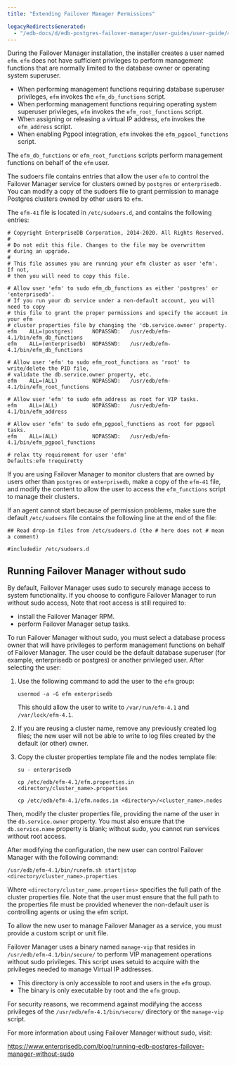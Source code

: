 ```yaml
---
title: "Extending Failover Manager Permissions"

legacyRedirectsGenerated:
  - "/edb-docs/d/edb-postgres-failover-manager/user-guides/user-guide/4.1/extending_efm_permissions.html"
---
```


<div id="extending_efm_permissions" class="registered_link"></div>

During the Failover Manager installation, the installer creates a user named `efm`. `efm` does not have sufficient privileges to perform management functions that are normally limited to the database owner or operating system superuser.

-   When performing management functions requiring database superuser privileges, `efm` invokes the `efm_db_functions` script.
-   When performing management functions requiring operating system superuser privileges, `efm` invokes the `efm_root_functions` script.
-   When assigning or releasing a virtual IP address, `efm` invokes the `efm_address` script.
-   When enabling Pgpool integration, `efm` invokes the `efm_pgpool_functions` script.

The `efm_db_functions` or `efm_root_functions` scripts perform management functions on behalf of the `efm` user.

The sudoers file contains entries that allow the user `efm` to control the Failover Manager service for clusters owned by `postgres` or `enterprisedb`. You can modify a copy of the sudoers file to grant permission to manage Postgres clusters owned by other users to `efm`.

The `efm-41` file is located in `/etc/sudoers.d`, and contains the following entries:

```text
# Copyright EnterpriseDB Corporation, 2014-2020. All Rights Reserved.
#
# Do not edit this file. Changes to the file may be overwritten
# during an upgrade.
#
# This file assumes you are running your efm cluster as user 'efm'.  If not,
# then you will need to copy this file.

# Allow user 'efm' to sudo efm_db_functions as either 'postgres' or 'enterprisedb'.
# If you run your db service under a non-default account, you will need to copy
# this file to grant the proper permissions and specify the account in your efm
# cluster properties file by changing the 'db.service.owner' property.
efm    ALL=(postgres)      NOPASSWD:   /usr/edb/efm-4.1/bin/efm_db_functions
efm    ALL=(enterprisedb)  NOPASSWD:   /usr/edb/efm-4.1/bin/efm_db_functions

# Allow user 'efm' to sudo efm_root_functions as 'root' to write/delete the PID file,
# validate the db.service.owner property, etc.
efm    ALL=(ALL)           NOPASSWD:   /usr/edb/efm-4.1/bin/efm_root_functions

# Allow user 'efm' to sudo efm_address as root for VIP tasks.
efm    ALL=(ALL)           NOPASSWD:   /usr/edb/efm-4.1/bin/efm_address

# Allow user 'efm' to sudo efm_pgpool_functions as root for pgpool tasks.
efm    ALL=(ALL)           NOPASSWD:   /usr/edb/efm-4.1/bin/efm_pgpool_functions

# relax tty requirement for user 'efm'
Defaults:efm !requiretty
```

If you are using Failover Manager to monitor clusters that are owned by users other than `postgres` or `enterprisedb`, make a copy of the `efm-41` file, and modify the content to allow the user to access the `efm_functions` script to manage their clusters.

If an agent cannot start because of permission problems, make sure the default `/etc/sudoers` file contains the following line at the end of the file:

```text
## Read drop-in files from /etc/sudoers.d (the # here does not # mean a comment)

#includedir /etc/sudoers.d
```

<div id="running_efm_without_sudo" class="registered_link"></div>

## Running Failover Manager without sudo

By default, Failover Manager uses sudo to securely manage access to system functionality. If you choose to configure Failover Manager to run without sudo access, Note that root access is still required to:

-   install the Failover Manager RPM.
-   perform Failover Manager setup tasks.

To run Failover Manager without sudo, you must select a database process owner that will have privileges to perform management functions on behalf of Failover Manager. The user could be the default database superuser (for example, enterprisedb or postgres) or another privileged user. After selecting the user:

1.  Use the following command to add the user to the `efm` group:

    ```text
    usermod -a -G efm enterprisedb
    ```

    This should allow the user to write to `/var/run/efm-4.1` and `/var/lock/efm-4.1`.

2.  If you are reusing a cluster name, remove any previously created log files; the new user will not be able to write to log files created by the default (or other) owner.

3.  Copy the cluster properties template file and the nodes template file:

    ```text
    su - enterprisedb

    cp /etc/edb/efm-4.1/efm.properties.in <directory/cluster_name>.properties

    cp /etc/edb/efm-4.1/efm.nodes.in <directory>/<cluster_name>.nodes
    ```

Then, modify the cluster properties file, providing the name of the user in the `db.service.owner` property. You must also ensure that the `db.service.name` property is blank; without sudo, you cannot run services without root access.

After modifying the configuration, the new user can control Failover Manager with the following command:

```text
/usr/edb/efm-4.1/bin/runefm.sh start|stop <directory/cluster_name>.properties
```

Where `<directory/cluster_name.properties>` specifies the full path of the cluster properties file. Note that the user must ensure that the full path to the properties file must be provided whenever the non-default user is controlling agents or using the efm script.

To allow the new user to manage Failover Manager as a service, you must provide a custom script or unit file.

Failover Manager uses a binary named `manage-vip` that resides in `/usr/edb/efm-4.1/bin/secure/` to perform VIP management operations without sudo privileges. This script uses setuid to acquire with the privileges needed to manage Virtual IP addresses.

-   This directory is only accessible to root and users in the `efm` group.
-   The binary is only executable by root and the `efm` group.

For security reasons, we recommend against modifying the access privileges of the `/usr/edb/efm-4.1/bin/secure/` directory or the `manage-vip` script.

For more information about using Failover Manager without sudo, visit:

<https://www.enterprisedb.com/blog/running-edb-postgres-failover-manager-without-sudo>
